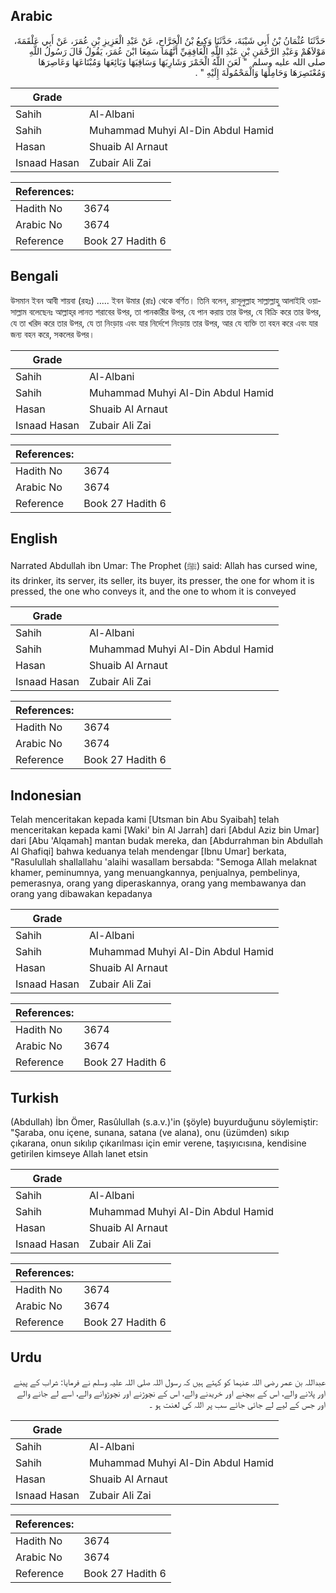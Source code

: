 ## Arabic


<div dir="rtl" lang="ar" style={{fontSize:'larger',backgroundColor:'#f8f9fa',padding:20}}>
حَدَّثَنَا عُثْمَانُ بْنُ أَبِي شَيْبَةَ، حَدَّثَنَا وَكِيعُ بْنُ الْجَرَّاحِ، عَنْ عَبْدِ الْعَزِيزِ بْنِ عُمَرَ، عَنْ أَبِي عَلْقَمَةَ، مَوْلاَهُمْ وَعَبْدِ الرَّحْمَنِ بْنِ عَبْدِ اللَّهِ الْغَافِقِيِّ أَنَّهُمَا سَمِعَا ابْنَ عُمَرَ، يَقُولُ قَالَ رَسُولُ اللَّهِ صلى الله عليه وسلم ‏ "‏ لَعَنَ اللَّهُ الْخَمْرَ وَشَارِبَهَا وَسَاقِيَهَا وَبَائِعَهَا وَمُبْتَاعَهَا وَعَاصِرَهَا وَمُعْتَصِرَهَا وَحَامِلَهَا وَالْمَحْمُولَةَ إِلَيْهِ ‏"‏ ‏.‏
</div>
<div style={{backgroundColor:'#f8f9fa',padding:20, marginBottom: 10}}><table> <thead> <tr> <th>Grade</th> <th></th> </tr> </thead> <tbody> <tr><td>Sahih</td><td>Al-Albani</td></tr><tr><td>Sahih</td><td>Muhammad Muhyi Al-Din Abdul Hamid</td></tr><tr><td>Hasan</td><td>Shuaib Al Arnaut</td></tr><tr><td>Isnaad Hasan</td><td>Zubair Ali Zai</td></tr></tbody></table><table> <thead> <tr> <th>References:</th> <th></th> </tr> </thead> <tbody><tr><td>Hadith No</td><td>3674</td></tr><tr><td>Arabic No</td><td>3674</td></tr><tr><td>Reference</td><td>Book 27 Hadith 6</td></tr></tbody></table></div>

## Bengali


<div dir="ltr" lang="bn" style={{fontSize:'larger',backgroundColor:'#f8f9fa',padding:20}}>
উসমান ইবন আবী শায়বা (রহঃ) ..... ইবন উমার (রাঃ) থেকে বর্ণিত। তিনি বলেন, রাসূলুল্লাহ সাল্লাল্লাহু আলাইহি ওয়াসাল্লাম বলেছেনঃ আল্লাহ্‌র লানত শরাবের উপর, তা পানকারীর উপর, যে পান করায় তার উপর, যে বিক্রি করে তার উপর, যে তা খরিদ করে তার উপর, যে তা নিংড়ায় এবং যার নির্দেশে নিংড়ায় তার উপর, আর যে ব্যক্তি তা বহন করে এবং যার জন্য বহন করে, সকলের উপর।
</div>
<div style={{backgroundColor:'#f8f9fa',padding:20, marginBottom: 10}}><table> <thead> <tr> <th>Grade</th> <th></th> </tr> </thead> <tbody> <tr><td>Sahih</td><td>Al-Albani</td></tr><tr><td>Sahih</td><td>Muhammad Muhyi Al-Din Abdul Hamid</td></tr><tr><td>Hasan</td><td>Shuaib Al Arnaut</td></tr><tr><td>Isnaad Hasan</td><td>Zubair Ali Zai</td></tr></tbody></table><table> <thead> <tr> <th>References:</th> <th></th> </tr> </thead> <tbody><tr><td>Hadith No</td><td>3674</td></tr><tr><td>Arabic No</td><td>3674</td></tr><tr><td>Reference</td><td>Book 27 Hadith 6</td></tr></tbody></table></div>

## English


<div dir="ltr" lang="en" style={{fontSize:'larger',backgroundColor:'#f8f9fa',padding:20}}>
Narrated Abdullah ibn Umar: The Prophet (ﷺ) said: Allah has cursed wine, its drinker, its server, its seller, its buyer, its presser, the one for whom it is pressed, the one who conveys it, and the one to whom it is conveyed
</div>
<div style={{backgroundColor:'#f8f9fa',padding:20, marginBottom: 10}}><table> <thead> <tr> <th>Grade</th> <th></th> </tr> </thead> <tbody> <tr><td>Sahih</td><td>Al-Albani</td></tr><tr><td>Sahih</td><td>Muhammad Muhyi Al-Din Abdul Hamid</td></tr><tr><td>Hasan</td><td>Shuaib Al Arnaut</td></tr><tr><td>Isnaad Hasan</td><td>Zubair Ali Zai</td></tr></tbody></table><table> <thead> <tr> <th>References:</th> <th></th> </tr> </thead> <tbody><tr><td>Hadith No</td><td>3674</td></tr><tr><td>Arabic No</td><td>3674</td></tr><tr><td>Reference</td><td>Book 27 Hadith 6</td></tr></tbody></table></div>

## Indonesian


<div dir="ltr" lang="id" style={{fontSize:'larger',backgroundColor:'#f8f9fa',padding:20}}>
Telah menceritakan kepada kami [Utsman bin Abu Syaibah] telah menceritakan kepada kami [Waki' bin Al Jarrah] dari [Abdul Aziz bin Umar] dari [Abu 'Alqamah] mantan budak mereka, dan [Abdurrahman bin Abdullah Al Ghafiqi] bahwa keduanya telah mendengar [Ibnu Umar] berkata, "Rasulullah shallallahu 'alaihi wasallam bersabda: "Semoga Allah melaknat khamer, peminumnya, yang menuangkannya, penjualnya, pembelinya, pemerasnya, orang yang diperaskannya, orang yang membawanya dan orang yang dibawakan kepadanya
</div>
<div style={{backgroundColor:'#f8f9fa',padding:20, marginBottom: 10}}><table> <thead> <tr> <th>Grade</th> <th></th> </tr> </thead> <tbody> <tr><td>Sahih</td><td>Al-Albani</td></tr><tr><td>Sahih</td><td>Muhammad Muhyi Al-Din Abdul Hamid</td></tr><tr><td>Hasan</td><td>Shuaib Al Arnaut</td></tr><tr><td>Isnaad Hasan</td><td>Zubair Ali Zai</td></tr></tbody></table><table> <thead> <tr> <th>References:</th> <th></th> </tr> </thead> <tbody><tr><td>Hadith No</td><td>3674</td></tr><tr><td>Arabic No</td><td>3674</td></tr><tr><td>Reference</td><td>Book 27 Hadith 6</td></tr></tbody></table></div>

## Turkish


<div dir="ltr" lang="tr" style={{fontSize:'larger',backgroundColor:'#f8f9fa',padding:20}}>
(Abdullah) İbn Ömer, Rasûlullah (s.a.v.)'in (şöyle) buyurduğunu söylemiştir: "Şaraba, onu içene, sunana, satana (ve alana), onu (üzümden) sıkıp çıkarana, onun sıkılıp çıkarılması için emir verene, taşıyıcısına, kendisine getirilen kimseye Allah lanet etsin
</div>
<div style={{backgroundColor:'#f8f9fa',padding:20, marginBottom: 10}}><table> <thead> <tr> <th>Grade</th> <th></th> </tr> </thead> <tbody> <tr><td>Sahih</td><td>Al-Albani</td></tr><tr><td>Sahih</td><td>Muhammad Muhyi Al-Din Abdul Hamid</td></tr><tr><td>Hasan</td><td>Shuaib Al Arnaut</td></tr><tr><td>Isnaad Hasan</td><td>Zubair Ali Zai</td></tr></tbody></table><table> <thead> <tr> <th>References:</th> <th></th> </tr> </thead> <tbody><tr><td>Hadith No</td><td>3674</td></tr><tr><td>Arabic No</td><td>3674</td></tr><tr><td>Reference</td><td>Book 27 Hadith 6</td></tr></tbody></table></div>

## Urdu


<div dir="rtl" lang="ur" style={{fontSize:'larger',backgroundColor:'#f8f9fa',padding:20}}>
عبداللہ بن عمر رضی اللہ عنہما کو کہتے ہیں کہ رسول اللہ صلی اللہ علیہ وسلم نے فرمایا: شراب کے پینے اور پلانے والے، اس کے بیچنے اور خریدنے والے، اس کے نچوڑنے اور نچوڑوانے والے، اسے لے جانے والے اور جس کے لیے لے جائی جائے سب پر اللہ کی لعنت ہو ۔
</div>
<div style={{backgroundColor:'#f8f9fa',padding:20, marginBottom: 10}}><table> <thead> <tr> <th>Grade</th> <th></th> </tr> </thead> <tbody> <tr><td>Sahih</td><td>Al-Albani</td></tr><tr><td>Sahih</td><td>Muhammad Muhyi Al-Din Abdul Hamid</td></tr><tr><td>Hasan</td><td>Shuaib Al Arnaut</td></tr><tr><td>Isnaad Hasan</td><td>Zubair Ali Zai</td></tr></tbody></table><table> <thead> <tr> <th>References:</th> <th></th> </tr> </thead> <tbody><tr><td>Hadith No</td><td>3674</td></tr><tr><td>Arabic No</td><td>3674</td></tr><tr><td>Reference</td><td>Book 27 Hadith 6</td></tr></tbody></table></div>